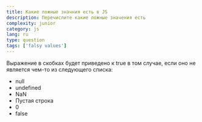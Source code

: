 ```yaml
---
title: Какие ложные значния есть в JS
description: Перечислите какие ложные значения есть
complexity: junior
category: js
lang: ru
type: question
tags: ['falsy values']
---
```


Выражение в скобках будет приведено к true в том случае, если оно не является чем-то из следующего списка:

- null
- undefined
- NaN
- Пустая строка
- 0
- false
